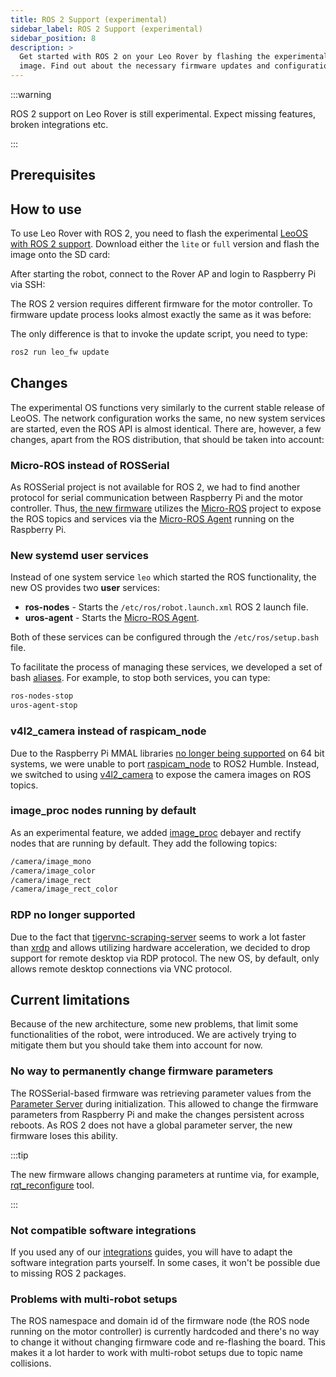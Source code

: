 ```yaml
---
title: ROS 2 Support (experimental)
sidebar_label: ROS 2 Support (experimental)
sidebar_position: 8
description: >
  Get started with ROS 2 on your Leo Rover by flashing the experimental LeoOS
  image. Find out about the necessary firmware updates and configuration steps.
---
```


:::warning

ROS 2 support on Leo Rover is still experimental. Expect missing features,
broken integrations etc.

:::

## Prerequisites

<LinkButton docId="leo-rover/guides/connect-to-rover-ap" />
<LinkButton docId="leo-rover/guides/ssh" />
<LinkButton docId="leo-rover/guides/software-update" />
<LinkButton docId="leo-rover/guides/firmware-update" />

## How to use

To use Leo Rover with ROS 2, you need to flash the experimental
[LeoOS with ROS 2 support](https://github.com/LeoRover/LeoOS-ros2/releases).
Download either the `lite` or `full` version and flash the image onto the SD
card:

<LinkButton
  to="/leo-rover/guides/software-update#flashing-a-new-raspberry-pi-image"
  title="Flashing a new Raspberry Pi image"
/>

After starting the robot, connect to the Rover AP and login to Raspberry Pi via
SSH:

<LinkButton docId="leo-rover/guides/connect-to-rover-ap" />
<LinkButton docId="leo-rover/guides/ssh" />

The ROS 2 version requires different firmware for the motor controller. To
firmware update process looks almost exactly the same as it was before:

<LinkButton docId="leo-rover/guides/firmware-update" />

The only difference is that to invoke the update script, you need to type:

```bash
ros2 run leo_fw update
```

## Changes

The experimental OS functions very similarly to the current stable release of
LeoOS. The network configuration works the same, no new system services are
started, even the ROS API is almost identical. There are, however, a few
changes, apart from the ROS distribution, that should be taken into account:

### Micro-ROS instead of ROSSerial

As ROSSerial project is not available for ROS 2, we had to find another protocol
for serial communication between Raspberry Pi and the motor controller. Thus,
[the new firmware](https://github.com/LeoRover/leocore_firmware_ros2/) utilizes
the [Micro-ROS](https://micro.ros.org/) project to expose the ROS topics and
services via the [Micro-ROS Agent](https://github.com/micro-ROS/micro-ROS-Agent)
running on the Raspberry Pi.

### New systemd user services

Instead of one system service `leo` which started the ROS functionality, the new
OS provides two **user** services:

- **ros-nodes** - Starts the `/etc/ros/robot.launch.xml` ROS 2 launch file.
- **uros-agent** - Starts the
  [Micro-ROS Agent](https://github.com/micro-ROS/micro-ROS-Agent).

Both of these services can be configured through the `/etc/ros/setup.bash` file.

To facilitate the process of managing these services, we developed a set of bash
[aliases](https://github.com/LeoRover/LeoOS-ros2/blob/b593ba85a871ce906881052586bd988cd9fd16dc/stage3/03-leo-ros/files/aliases).
For example, to stop both services, you can type:

```bash
ros-nodes-stop
uros-agent-stop
```

### v4l2_camera instead of raspicam_node

Due to the Raspberry Pi MMAL libraries
[no longer being supported](https://github.com/raspberrypi/userland/issues/688)
on 64 bit systems, we were unable to port
[raspicam_node](https://github.com/UbiquityRobotics/raspicam_node) to ROS2
Humble. Instead, we switched to using
[v4l2_camera](https://gitlab.com/boldhearts/ros2_v4l2_camera) to expose the
camera images on ROS topics.

### image_proc nodes running by default

As an experimental feature, we added
[image_proc](https://wiki.ros.org/image_proc) debayer and rectify nodes that are
running by default. They add the following topics:

```bash
/camera/image_mono
/camera/image_color
/camera/image_rect
/camera/image_rect_color
```

### RDP no longer supported

Due to the fact that
[tigervnc-scraping-server](https://neuro.debian.net/pkgs/tigervnc-scraping-server.html)
seems to work a lot faster than [xrdp](http://xrdp.org/) and allows utilizing
hardware acceleration, we decided to drop support for remote desktop via RDP
protocol. The new OS, by default, only allows remote desktop connections via VNC
protocol.

## Current limitations

Because of the new architecture, some new problems, that limit some
functionalities of the robot, were introduced. We are actively trying to
mitigate them but you should take them into account for now.

### No way to permanently change firmware parameters

The ROSSerial-based firmware was retrieving parameter values from the
[Parameter Server](http://wiki.ros.org/Parameter%20Server) during
initialization. This allowed to change the firmware parameters from Raspberry Pi
and make the changes persistent across reboots. As ROS 2 does not have a global
parameter server, the new firmware loses this ability.

:::tip

The new firmware allows changing parameters at runtime via, for example,
[rqt_reconfigure](https://index.ros.org/p/rqt_reconfigure/) tool.

:::

### Not compatible software integrations

If you used any of our [integrations](/category/integrations) guides, you will
have to adapt the software integration parts yourself. In some cases, it won't
be possible due to missing ROS 2 packages.

### Problems with multi-robot setups

The ROS namespace and domain id of the firmware node (the ROS node running on
the motor controller) is currently hardcoded and there's no way to change it
without changing firmware code and re-flashing the board. This makes it a lot
harder to work with multi-robot setups due to topic name collisions.
